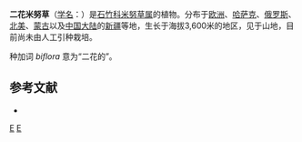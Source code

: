 {{Speciesbox
| taxon = Minuartia biflora
|image=Minuartia biflora RHu 01.JPG
|authority=(L.) Schinz et Thell., 1907
}}

'''二花米努草'''（[[学名|学名]]：{{lang|la|''Minuartia biflora''}}）是[[石竹科|石竹科]][[米努草属|米努草属]]的植物。分布于[[欧洲|欧洲]]、[[哈萨克斯坦|哈萨克]]、[[俄罗斯|俄罗斯]]、[[北美|北美]]、[[蒙古国|蒙古]]以及[[中国大陆|中国大陆]]的[[新疆维吾尔自治区|新疆]]等地，生长于海拔3,600米的地区，见于山地，目前尚未由人工引种栽培。

种加词 ''biflora'' 意为“二花的”。

==参考文献==
<div class="references-small">
* {{cite web|url=http://www.bioinfo.cn/db05/KmzwSpecies.php?action=view&id=2753|title=二花米努草|work=《中国高等植物数据库全库》|publisher=[[中国科学院微生物研究所|中国科学院微生物研究所]]|author=昆明植物研究所|accessdate=2009-02-23|deadurl=yes|archiveurl=https://web.archive.org/web/20160305051717/http://www.bioinfo.cn/db05/KmzwSpecies.php?action=view&id=2753|archivedate=2016-03-05}}
</div>
{{Taxonbar|from=Q10880385}}

[[Category:米努草属|E]]
[[Category:1907年描述的植物|E]]